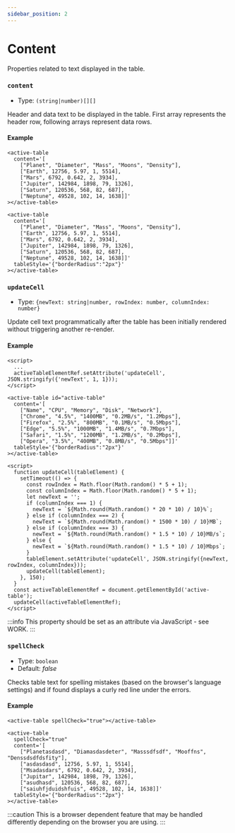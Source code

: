 ```yaml
---
sidebar_position: 2
---
```


# Content

Properties related to text displayed in the table.

### `content`

- Type: `(string|number)[][]`
<!-- TableContent -->

Header and data text to be displayed in the table. First array represents the header row, following arrays represent data rows.

#### Example


<TableContainer>
  <active-table
    content='[
      ["Planet", "Diameter", "Mass", "Moons", "Density"],
      ["Earth", 12756, 5.97, 1, 5514],
      ["Mars", 6792, 0.642, 2, 3934],
      ["Jupiter", 142984, 1898, 79, 1326],
      ["Saturn", 120536, 568, 82, 687],
      ["Neptune", 49528, 102, 14, 1638]]'
    tableStyle='{"width":"100%", "boxShadow": "rgb(172 172 172 / 17%) 0px 0.5px 1px 0px", "borderRadius":"2px"}'
  ></active-table>
</TableContainer>

<Tabs>
<TabItem value="js" label="Sample">

```text
<active-table
  content='[
    ["Planet", "Diameter", "Mass", "Moons", "Density"],
    ["Earth", 12756, 5.97, 1, 5514],
    ["Mars", 6792, 0.642, 2, 3934],
    ["Jupiter", 142984, 1898, 79, 1326],
    ["Saturn", 120536, 568, 82, 687],
    ["Neptune", 49528, 102, 14, 1638]]'
></active-table>
```

</TabItem>
<TabItem value="py" label="Full code">

```text
<active-table
  content='[
    ["Planet", "Diameter", "Mass", "Moons", "Density"],
    ["Earth", 12756, 5.97, 1, 5514],
    ["Mars", 6792, 0.642, 2, 3934],
    ["Jupiter", 142984, 1898, 79, 1326],
    ["Saturn", 120536, 568, 82, 687],
    ["Neptune", 49528, 102, 14, 1638]]'
  tableStyle='{"borderRadius":"2px"}'
></active-table>
```

</TabItem>
</Tabs>

<LineBreak></LineBreak>

### `updateCell`

- Type: `{newText: string|number, rowIndex: number, columnIndex: number}`

Update cell text programmatically after the table has been initially rendered without triggering another re-render.

#### Example

<TableContainerDynamicUpdates>
  <active-table
    content='[
      ["Name", "CPU", "Memory", "Disk", "Network"],
      ["Chrome", "4.5%", "1400MB", "0.2MB/s", "1.2Mbps"],
      ["Firefox", "2.5%", "800MB", "0.1MB/s", "0.5Mbps"],
      ["Edge", "5.5%", "1000MB", "1.4MB/s", "0.7Mbps"],
      ["Safari", "1.5%", "1200MB", "1.2MB/s", "0.2Mbps"],
      ["Opera", "3.5%", "400MB", "0.8MB/s", "0.5Mbps"]]'
    tableStyle='{"width":"100%", "boxShadow": "rgb(172 172 172 / 17%) 0px 0.5px 1px 0px", "borderRadius":"2px"}'
  ></active-table>
</TableContainerDynamicUpdates>

<Tabs>
<TabItem value="js" label="Sample">

```text
<script>
  ...
  activeTableElementRef.setAttribute('updateCell', JSON.stringify({'newText', 1, 1}));
</script>
```

</TabItem>
<TabItem value="py" label="Full code">

```text
<active-table id="active-table"
  content='[
    ["Name", "CPU", "Memory", "Disk", "Network"],
    ["Chrome", "4.5%", "1400MB", "0.2MB/s", "1.2Mbps"],
    ["Firefox", "2.5%", "800MB", "0.1MB/s", "0.5Mbps"],
    ["Edge", "5.5%", "1000MB", "1.4MB/s", "0.7Mbps"],
    ["Safari", "1.5%", "1200MB", "1.2MB/s", "0.2Mbps"],
    ["Opera", "3.5%", "400MB", "0.8MB/s", "0.5Mbps"]]'
  tableStyle='{"borderRadius":"2px"}'
></active-table>

<script>
  function updateCell(tableElement) {
    setTimeout(() => {
      const rowIndex = Math.floor(Math.random() * 5 + 1);
      const columnIndex = Math.floor(Math.random() * 5 + 1);
      let newText = '';
      if (columnIndex === 1) {
        newText = `${Math.round(Math.random() * 20 * 10) / 10}%`;
      } else if (columnIndex === 2) {
        newText = `${Math.round(Math.random() * 1500 * 10) / 10}MB`;
      } else if (columnIndex === 3) {
        newText = `${Math.round(Math.random() * 1.5 * 10) / 10}MB/s`;
      } else {
        newText = `${Math.round(Math.random() * 1.5 * 10) / 10}Mbps`;
      }
      tableElement.setAttribute('updateCell', JSON.stringify({newText, rowIndex, columnIndex}));
      updateCell(tableElement);
    }, 150);
  }
  const activeTableElementRef = document.getElementById('active-table');
  updateCell(activeTableElementRef);
</script>
```

</TabItem>
</Tabs>

:::info
This property should be set as an attribute via JavaScript - see WORK.
:::

<LineBreak></LineBreak>

### `spellCheck`

- Type: `boolean`
- Default: _false_

Checks table text for spelling mistakes (based on the browser's language settings) and if found displays a curly red line under the errors.

#### Example

<TableContainer>
  <active-table
    spellCheck="true"
    content='[
      ["Planetasdasd", "Diamasdasdeter", "Masssdfsdf", "Mooffns", "Denssdsdfdsfity"],
      ["asdasdasd", 12756, 5.97, 1, 5514],
      ["Msadasdars", 6792, 0.642, 2, 3934],
      ["Jupitar", 142984, 1898, 79, 1326],
      ["asudhasd", 120536, 568, 82, 687],
      ["saiuhfjduidshfuis", 49528, 102, 14, 1638]]'
    tableStyle='{"width":"100%", "boxShadow": "rgb(172 172 172 / 17%) 0px 0.5px 1px 0px", "borderRadius":"2px"}'
  ></active-table>
</TableContainer>

<Tabs>
<TabItem value="js" label="Sample">

```text
<active-table spellCheck="true"></active-table>
```

</TabItem>
<TabItem value="py" label="Full code">

```text
<active-table
  spellCheck="true"
  content='[
    ["Planetasdasd", "Diamasdasdeter", "Masssdfsdf", "Mooffns", "Denssdsdfdsfity"],
    ["asdasdasd", 12756, 5.97, 1, 5514],
    ["Msadasdars", 6792, 0.642, 2, 3934],
    ["Jupitar", 142984, 1898, 79, 1326],
    ["asudhasd", 120536, 568, 82, 687],
    ["saiuhfjduidshfuis", 49528, 102, 14, 1638]]'
  tableStyle='{"borderRadius":"2px"}'
></active-table>
```

</TabItem>
</Tabs>

:::caution
This is a browser dependent feature that may be handled differently depending on the browser you are using.
:::
